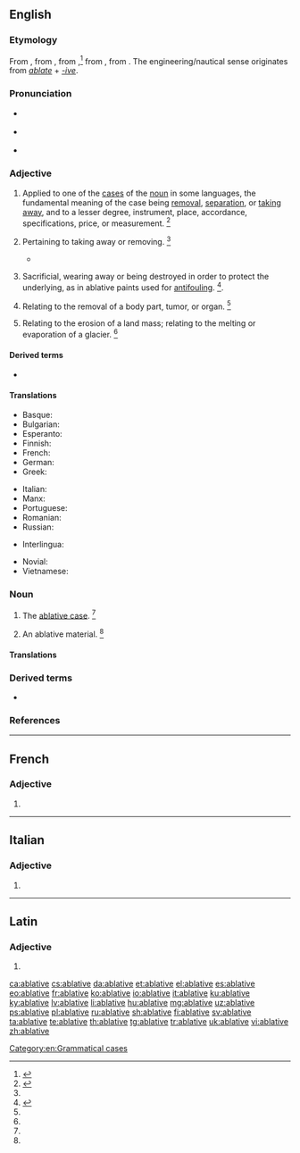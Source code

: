 {{also|Ablative}}
==English==
{{wikipedia}}

===Etymology===
From {{etyl|enm|en}}, from {{etyl|fro|en}} {{m|fro|ablatif||the ablative case}}, from {{etyl|la|en}} {{m|la|ablātīvus||expressing removal}},<ref>{{R:American Heritage 1971|page=3}}</ref> from {{etyl|la|en}} {{m|la|ablātus||taken away}}, from {{etyl|la|en}} {{m|la|auferō||I take away}}. The engineering/nautical sense originates from ''[[ablate]]'' + ''[[-ive]]''.

===Pronunciation===
* {{sense|grammar}} {{a|US}} {{IPA|/ˈæb.lə.tɪv/|lang=en}}
* {{sense|engineering|nautical}} {{IPA|/əˈbleɪ.tɪv/|lang=en}}
* {{audio|en-us-ablative.ogg|Audio (US)|lang=en}}

===Adjective===
{{en-adj|-}}

# {{lb|en|grammar}} Applied to one of the [[case]]s of the [[noun]] in some languages, the fundamental meaning of the case being [[removal]], [[separation]], or [[taking away]], and to a lesser degree, instrument, place, accordance, specifications, price, or measurement. {{defdate|First attested from around (1350 to 1470).}}<ref name=SOED>{{R:SOED5|page=5}}</ref>
# {{lb|en|obsolete}} Pertaining to taking away or removing. {{defdate|Attested from the mid 16<sup>th</sup> century until the early 18<sup>th</sup> century.}}<ref name=SOED/>
#* {{quote-book|author={{w|Joseph Hall (bishop)|Joseph Hall}}|year=1622|title=The Works of Joseph Hall: Sermons|url=http://books.google.com/books?id=6KA9AAAAYAAJ|page=123|passage=Where the heart is forestalled with misopinion, '''ablative''' directions are found needful to unteach error, ere we can learn truth.}}
# {{lb|en|engineering|nautical}} Sacrificial, wearing away or being destroyed in order to protect the underlying, as in ablative paints used for [[antifouling]]. {{defdate|First attested in 1959.}}<ref>{{R:CDOE|page=3}}</ref>.
# {{lb|en|medical}} Relating to the removal of a body part, tumor, or organ. {{defdate|First attested in the mid 20<sup>th</sup> century.}}<ref name=SOED/>
# {{lb|en|geology}} Relating to the erosion of a land mass; relating to the melting or evaporation of a glacier. {{defdate|First attested in the mid 20<sup>th</sup> century.}}<ref name=SOED/>

====Derived terms====
* {{l|en|ablativity}}

====Translations====
{{trans-top|obsolete: taking away}}
{{trans-mid}}
{{trans-bottom}}

{{trans-top|applied to one of the cases of the noun in other language}}
* Basque: {{t|eu|ablatibo}}
* Bulgarian: {{t|bg|творителен}} {{qualifier|падеж}}
* Esperanto: {{t|eo|ablativa}}
* Finnish: {{t+|fi|ablatiivinen}}
* French: {{t+|fr|ablatif}}
* German: {{t+|de|ablativisch}}
* Greek: {{t+|el|αφαιρετικός|f}}
{{trans-mid}}
* Italian: {{t+|it|ablativo|m}}
* Manx: {{t|gv|gowaltagh}}
* Portuguese: {{t+|pt|ablativo}}
* Romanian: {{t+|ro|ablativ}}
* Russian: {{t|ru|абляти́вный}}
{{trans-bottom}}

{{checktrans-top}}
* Interlingua: {{t-check|ia|ablative}}
{{trans-mid}}
* Novial: {{qualifier|adj.}} {{t-check|nov|ablativi}}
* Vietnamese: {{t-check|vi|cách công cụ}}
{{trans-bottom}}

===Noun===
{{en-noun}}

# {{lb|en|grammar}} The [[ablative case]]. {{defdate|First attested around 1350 to 1470.}}<ref name=SOED/>
# An ablative material. {{defdate|Mid 20<sup>th</sup> century.}}<ref name=SOED/>

====Translations====
{{trans-top|(grammar) the ablative case}}
{{trans-see|ablative case}}
{{trans-bottom}}

===Derived terms===
* {{l|en|ablative absolute}}<!-- this does not belong here! - a construction in Latin, in which a noun in the ablative case has a [[participle]] (either expressed or [[implied]]), [[agreeing]] with it in [[gender]], [[number]], and case, both words forming a clause by themselves and being [[unconnected]], [[grammatically]], with the rest of the sentence; as, ''Tarquinio regnante, Pythagoras venit'', ''i. e.'' "Tarquinius reigning, Pythagoras came"; so, "When Tarquinius was king, Pythagoras came".-->

===References===
<references/>

[[Category:en:Grammatical cases]]

----

==French==

===Adjective===
{{fr-adj-form}}

# {{inflection of|ablatif||f|s|lang=fr}}

----

==Italian==

===Adjective===
{{head|it|adjective form|g=f-p}}

# {{inflection of|ablativo||f|p|lang=it}}

----

==Latin==

===Adjective===
{{la-adj-form|ablative}}

# {{inflection of|ablativus||voc|m|s|lang=la}}

[[ca:ablative]]
[[cs:ablative]]
[[da:ablative]]
[[et:ablative]]
[[el:ablative]]
[[es:ablative]]
[[eo:ablative]]
[[fr:ablative]]
[[ko:ablative]]
[[io:ablative]]
[[it:ablative]]
[[ku:ablative]]
[[ky:ablative]]
[[lv:ablative]]
[[li:ablative]]
[[hu:ablative]]
[[mg:ablative]]
[[uz:ablative]]
[[ps:ablative]]
[[pl:ablative]]
[[ru:ablative]]
[[sh:ablative]]
[[fi:ablative]]
[[sv:ablative]]
[[ta:ablative]]
[[te:ablative]]
[[th:ablative]]
[[tg:ablative]]
[[tr:ablative]]
[[uk:ablative]]
[[vi:ablative]]
[[zh:ablative]]